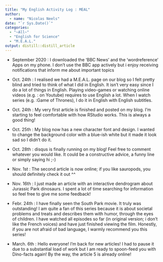 ```yaml
---
title: "My English Activity Log : MEAL"
author:
  - name: "Nicolas Neels" 
date: "`r Sys.Date()`"
categories:
  - "~All~"
  - "English for Science"
  - "M.E.A.L."
output: distill::distill_article
---
```


- September 2020 : I downloaded the 'BBC News' and the 'wordreference' Apps on my phone. I don't use the BBC app actively but i enjoy receiving notifications that inform me about important topics

- Oct. 24th : I realised we had a M.E.A.L. page on our blog so I felt pretty blind and tried to think of what I did in English. It isn't very easy since I do a lot of things in English. Playing video-games or watching online videos (e.g. : on Youtube) requires to use English a lot. When I watch series (e.g. :Game of Thrones), I do it in English with English subtitles.

- Oct. 24th : My very first article is finished and posted on my blog. I'm starting to feel comfortable with how RStudio works. This is always a good thing!

- Oct. 25th : My blog now has a new character font and design. I wanted to change the background color with a blue-ish white but it made it look sad so I didn't do it.

- Oct. 28th : disqus is finally running on my blog! Feel free to comment whatever you would like. It could be a constructive advice, a funny line or simply saying hi ;-)

- Nov. 1st : The second article is now online; if you like sauropods, you should definitely check it out ^^

- Nov. 16th : I just made an article with an interactive dendrogram about Jurassic Park dinosaurs. I spent a lot of time searching for information so feel free to give me some feedback!

- Febr. 24th : I have finally seen the South Park movie. It truly was outstanding! I am quite a fan of this series because it is about societal problems and treats and describes them with humor, through the eyes of children. I have watched all episodes so far (in original version; i don't like the French voices) and have just finished viewing the film. Honestly, if you are not afraid of bad language, I warmly recommend you this series!

- March. 6th : Hello everyone! I'm back for new articles! I had to pause it due to a substantial load of work but I am ready to spoon-feed you with Dino-facts again! By the way, the article 5 is already online!
